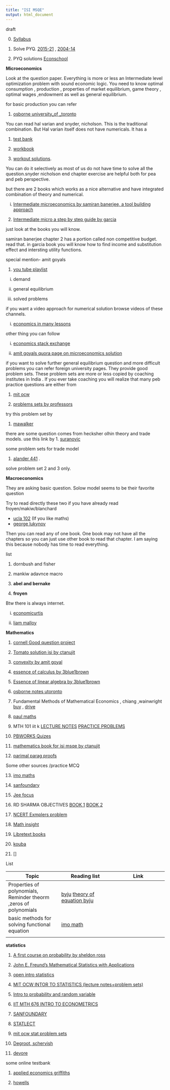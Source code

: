 ```yaml
---
title: "ISI MSQE"
output: html_document
---
```


draft

0. [Syllabus](https://www.isical.ac.in/~admission/IsiAdmission/Syllabus/MSQE_Syllabus-2022.pdf)

1. Solve PYQ. [2015-21](https://www.isical.ac.in/~admission/IsiAdmission/PreviousQuestion/Questions-MSQE.html) , [2004-14](https://www.isical.ac.in/~deanweb/MSQESQ.html)  

2. PYQ solutions [Econschool](https://www.econschool.in/resources/past-year-exams)


**Microeconomics**

Look at the question paper. Everything is more or less an Intermediate level optimization problem with sound  economic logic. You need to know optimal consumption , production , properties of market equilibrium, game theory , optimal wages ,endowment as well as general equilibrium.

for basic production you can refer 

1. [osborne university_of _toronto](https://www.economics.utoronto.ca/osborne/2x3/tutorial/index.html)

You can read hal varian and snyder, nicholson. This is the traditional combination. But Hal varian itself does not have numericals. It has a 

1. [test bank](https://drive.google.com/file/d/1Jjvuch8LcU19oxNbe4cxq805ZrrDBNMy/view?usp=sharing)  

2. [workbook](https://drive.google.com/file/d/1X9ulQit0ffHJyZgm0dFuHFHO5BpEvgP2/view?usp=sharing)  

3. [workout solutions](https://drive.google.com/file/d/1buEQoOhTVummdiRNzGtFbBZG97VVufyS/view?usp=sharing). 

You can do it selectively as most of us do not have time to solve all the question.snyder nicholson end chapter exercise are helpful both for pea and peb perspective.

but there are 2 books which works as a nice alternative and have integrated combination  of theory and numerical.

i. [Intermediate microeconomics by samiran banerjee, a tool building approach]()
2. [Intermediate micro a step by step guide by garcia]() 


just look at the books you will know.

samiran banerjee chapter 2 has a portion called non competitive budget. read that. in garcia book you will know how to find income and substitution effect and intersting utility functions.

special mention- amit goyals 

1. [you tube playlist](https://www.youtube.com/c/AmitGoyal-econschool/playlists)  

i. demand 

ii. general equilibrium

iii. solved problems 



if you want a video approach for numerical solution browse videos of these channels.

i. [economics in many lessons](https://www.youtube.com/c/EconomicsinManyLessons/playlists)



other thing you can follow

i. [economics stack exchange]()

ii. [amit goyals quora page on microeconomics solution]()

if you want to solve further general equilibrium question and more difficult problems you can refer foreign university pages. They provide good problem sets. These problem sets are more or less copied by coaching institutes in India . If you ever take coaching you will realize that many peb practice  questions are either from 

1. [mit ocw]()

2. [problems sets by professors]()

try this problem set by 

1. [mawalker](http://www.u.arizona.edu/~mwalker/Exercises/)


there are some question comes from hecksher olhin theory and trade models. use this link by 
1. [suranovic](http://internationalecon.com/Trade/Tch60/Tch60.php)

some problem sets for trade model 

1. [alander 441](http://www-personal.umich.edu/~alandear/courses/441/ps/) . 

solve problem set 2 and 3 only.


**Macroeconomics**

They are asking basic question. Solow model seems to be their favorite question

Try to read directly these two if you have already read froyen/makiw/blanchard

- [ucla 102](https://fgeerolf.com/econ102/) (If you like maths)
- [george lukynov](https://sites.google.com/view/glukyanov/teaching)

Then you can read any of one book. One book may not have all the chapters so you can just use other book to read that chapter. I am saying this because nobody has time to read everything.

list

1. dornbush and fisher

2. mankiw adavnce macro

3. **abel and bernake**

4. **froyen**

Btw there is always internet.


i. [economicurtis](https://www.youtube.com/c/economicurtis/playlists)

ii. [liam malloy](https://www.youtube.com/user/liammalloy/playlists)



**Mathematics**

1. [cornell Good question project](http://pi.math.cornell.edu/~GoodQuestions/materials.html#GQ)

2. [Tomato solution isi by ctanujit](https://www.ctanujit.org/uploads/2/5/3/9/25393293/isi_ebook.pdf)

3. [convexity by amit goyal](https://www.youtube.com/playlist?list=PLUJGfL_499TLYEd-9IO1DmQKwm6Mtdt4u)

4. [essence of calculus by 3blue1brown](https://www.youtube.com/playlist?list=PLZHQObOWTQDMsr9K-rj53DwVRMYO3t5Yr)

5. [Essence of linear algebra by 3blue1brown](https://www.youtube.com/playlist?list=PLZHQObOWTQDPD3MizzM2xVFitgF8hE_ab)

6. [osborne notes utoronto](https://mjo.osborne.economics.utoronto.ca/index.php/tutorial/index/1/toc)

7. Fundamental Methods of Mathematical Economics , chiang ,wainwright [buy](https://www.amazon.in/Fundamental-Methods-Mathematical-Economics-Chiang/dp/125909734X/ref=pd_sim_3?pd_rd_w=BB3o4&pf_rd_p=779929c3-4bad-491c-b925-3ec03c91d856&pf_rd_r=DDK1B840GPX9YQQPHXKT&pd_rd_r=f9ca1000-9a63-442b-8aaa-d2abc4ab206f&pd_rd_wg=CrStu&pd_rd_i=125909734X&psc=1)  , [drive]()

8. [paul maths](https://tutorial.math.lamar.edu/)

9. MTH 101 iit k [LECTURE NOTES](https://home.iitk.ac.in/~psraj/mth101/lecture_notes.html)   [PRACTICE PROBLEMS](https://home.iitk.ac.in/~psraj/mth101/practice-problems.html)

10. [PBWORKS Quizes](http://scherk.pbworks.com/w/browse/#view=ViewFolder&param=Quizzes)

11. [mathematics book for isi msqe by ctanujit](https://www.ctanujit.org/uploads/2/5/3/9/25393293/mathematics_book_for_isi_msqe_exam.pdf)

12. [parimal parag proofs](https://ece.iisc.ac.in/~parimal/2015/proofs/)


Some other sources /practice MCQ

13. [imo maths](https://imomath.com/index.cgi?page=mathTexts)

14. [sanfoundary](https://www.sanfoundry.com/1000-engineering-mathematics-questions-answers/)

15. [Jee focus](https://jeefocus.com/app/#page=category&secid=3)

16. RD SHARMA OBJECTIVES  [BOOK 1](https://drive.google.com/file/d/0B0d-UkWYmTPhZkZBV0ppbjU5dmc/view?resourcekey=0-MJzbrvRoLbu0Q_oq6asSqg)   [BOOK 2](https://drive.google.com/file/d/0B0d-UkWYmTPhVzI1WFcwTDFQT1E/view?resourcekey=0-1p5KKJJ3su8hju9I55bd2Q)

17. [NCERT Exmplers problem](https://ncert.nic.in/exemplar-problems.php?ln=) 

18. [Math insight](https://mathinsight.org/index/general)

19. [Libretext books](https://math.libretexts.org/Bookshelves)

20. [kouba](https://www.math.ucdavis.edu/~kouba/)

21. []


List 

|Topic|Reading list |Link|
|---|---|---|
|Properties of polynomials, Reminder theorm ,zeros of polynomials|[byju](https://byjus.com/maths/polynomial/)  [theory of equation byju ](https://byjus.com/jee/theory-of-equations/)|
|basic methods for solving functional equation| [imo math](https://imomath.com/index.cgi?page=basicMethodsFunctionalEquations)|
|


**statistics**

1. [A first course on probability by sheldon ross](http://library.lol/main/1e7b981a2f8c320c81d356b375bb6433)

2. [John E. Freund's Mathematical Statistics with Applications](https://libgen.li/edition.php?id=138634838)

3. [open intro statistics](http://library.lol/main/4c23047d7037b3e12265f35d89fb1782)

4. [MIT OCW INTOR TO STATISTICS (lecture notes+problem sets)](https://ocw.mit.edu/courses/14-30-introduction-to-statistical-methods-in-economics-spring-2009/pages/assignments/)

5. [Intro to probability and random variable](https://www.probabilitycourse.com/preface.php)

6. [IIT MTH 676 INTRO TO ECONOMETRICS](https://home.iitk.ac.in/~shalab/course3.htm)

7. [SANFOUNDARY](https://www.sanfoundry.com/1000-probability-statistics-questions-answers/)

8. [STATLECT](https://www.statlect.com/)

9. [mit ocw stat problem sets](https://ocw.mit.edu/courses/14-30-introduction-to-statistical-method-in-economics-spring-2006/pages/assignments/)

10. [Degroot, schervish](http://library.lol/main/4fa98d3b0be2986a9e05ff01048bac7a)

11. [devore](https://drive.google.com/file/d/1xbDrkV4nCUIN_Jd2vq3AMgAe5KwdKn7T/view?usp=sharing)






some online testbank

1. [applied economics griffiths](https://wps.pearsoned.co.uk/ema_uk_he_griffiths_appecon_12/204/52362/13404752.cw/index.html)

2. [howells](https://wps.pearsoned.co.uk/ema_uk_he_howells_econmoney_4/98/25261/6466832.cw/index.html)


